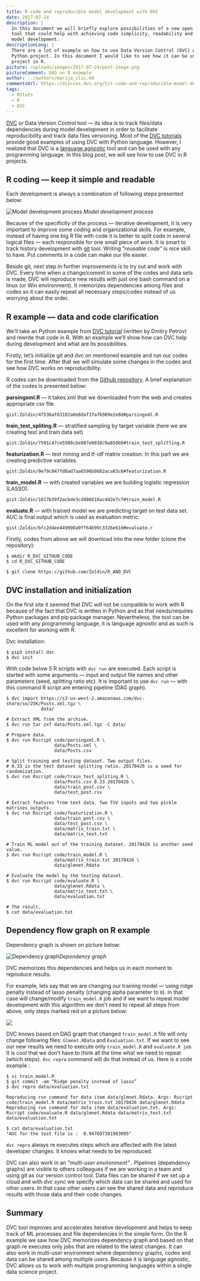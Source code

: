 ```yaml
---
title: R code and reproducible model development with DVC
date: 2017-07-24
description: |
  In this document we will briefly explore possibilities of a new open source
  tool that could help with achieving code simplicity, readability and faster
  model development.
descriptionLong: |
  There are a lot of example on how to use Data Version Control (DVC) with a
  Python project. In this document I would like to see how it can be used with a
  project in R.
picture: /uploads/images/2017-07-24/post-image.png
pictureComment: DAG on R example
author: ../authors/marija_ilic.md
commentsUrl: https://discuss.dvc.org/t/r-code-and-reproducible-model-development-with-dvc/298
tags:
  - RStats
  - R
  - DVC
---
```


[DVC](https://dvc.org) or Data Version Control tool — its idea is to track
files/data dependencies during model development in order to facilitate
reproducibility and track data files versioning. Most of the
[DVC tutorials](https://dvc.org/doc/tutorials) provide good examples of using
DVC with Python language. However, I realized that DVC is a
[language agnostic](https://en.wikipedia.org/wiki/Language-agnostic) tool and
can be used with any programming language. In this blog post, we will see how to
use DVC in R projects.

## R coding — keep it simple and readable

Each development is always a combination of following steps presented below:

![Model development process](/uploads/images/2017-07-24/development-steps.png)
_Model development process_

Because of the specificity of the process — iterative development, it is very
important to improve some coding and organizational skills. For example, instead
of having one big R file with code it is better to split code in several logical
files — each responsible for one small piece of work. It is smart to track
history development with
[git](https://git-scm.com/book/en/v2/Getting-Started-About-Version-Control)
tool. Writing “_reusable code”_ is nice skill to have. Put comments in a code
can make our life easier.

Beside git, next step in further improvements is to try out and work with DVC.
Every time when a change/commit in some of the codes and data sets is made, DVC
will reproduce new results with just one bash command on a linux (or Win
environment). It memorizes dependencies among files and codes so it can easily
repeat all necessary steps/codes instead of us worrying about the order.

## R example — data and code clarification

We’ll take an Python example from
[DVC tutorial](https://dvc.org/doc/tutorials/deep) (written by Dmitry Petrov)
and rewrite that code in R. With an example we’ll show how can DVC help during
development and what are its possibilities.

Firstly, let’s initialize git and dvc on mentioned example and run our codes for
the first time. After that we will simulate some changes in the codes and see
how DVC works on reproducibility.

R codes can be downloaded from the
[Github repository](https://github.com/Zoldin/R_AND_DVC). A brief explanation of
the codes is presented below:

**parsingxml.R** — it takes xml that we downloaded from the web and creates
appropriate csv file.

`gist:Zoldin/47536af63182a0e8daf37a7b989e2e8d#parsingxml.R`

**train_test_spliting.R** — stratified sampling by target variable (here we are
creating test and train data set)

`gist:Zoldin/7591c47ce5988cbe087e0038c9a850b9#train_test_splitting.R`

**featurization.R** — text mining and tf-idf matrix creation. In this part we
are creating predictive variables.

`gist:Zoldin/9e79c047fd8ad7aa6596b0682aca83c6#featurization.R`

**train_model.R** — with created variables we are building logistic regression
(LASSO).

`gist:Zoldin/1617b39f2acbde3cd486616ac442e7cf#train_model.R`

**evaluate.R** — with trained model we are predicting target on test data set.
AUC is final output which is used as evaluation metric.

`gist:Zoldin/bfc2d4ee449098a9ff64b99c3326e61d#evaluate.r`

Firstly, codes from above we will download into the new folder (clone the
repository):

```dvc
$ mkdir R_DVC_GITHUB_CODE
$ cd R_DVC_GITHUB_CODE

$ git clone https://github.com/Zoldin/R_AND_DVC
```

## DVC installation and initialization

On the first site it seemed that DVC will not be compatible to work with R
because of the fact that DVC is written in Python and as that needs/requires
Python packages and pip package manager. Nevertheless, the tool can be used with
any programming language, it is language agnostic and as such is excellent for
working with R.

Dvc installation:

```dvc
$ pip3 install dvc
$ dvc init
```

With code below 5 R scripts with `dvc run` are executed. Each script is started
with some arguments — input and output file names and other parameters (seed,
splitting ratio etc). It is important to use `dvc run` — with this command R
script are entering pipeline (DAG graph).

```dvc
$ dvc import https://s3-us-west-2.amazonaws.com/dvc-share/so/25K/Posts.xml.tgz \
             data/

# Extract XML from the archive.
$ dvc run tar zxf data/Posts.xml.tgz -C data/

# Prepare data.
$ dvc run Rscript code/parsingxml.R \
                  data/Posts.xml \
                  data/Posts.csv

# Split training and testing dataset. Two output files.
# 0.33 is the test dataset splitting ratio. 20170426 is a seed for randomization.
$ dvc run Rscript code/train_test_spliting.R \
                  data/Posts.csv 0.33 20170426 \
                  data/train_post.csv \
                  data/test_post.csv

# Extract features from text data. Two TSV inputs and two pickle matrixes outputs.
$ dvc run Rscript code/featurization.R \
                  data/train_post.csv \
                  data/test_post.csv \
                  data/matrix_train.txt \
                  data/matrix_test.txt

# Train ML model out of the training dataset. 20170426 is another seed value.
$ dvc run Rscript code/train_model.R \
                  data/matrix_train.txt 20170426 \
                  data/glmnet.Rdata

# Evaluate the model by the testing dataset.
$ dvc run Rscript code/evaluate.R \
                  data/glmnet.Rdata \
                  data/matrix_test.txt \
                  data/evaluation.txt

# The result.
$ cat data/evaluation.txt
```

## Dependency flow graph on R example

Dependency graph is shown on picture below:

![Dependency graph](/uploads/images/2017-07-24/dependency-graph.png)_Dependency
graph_

DVC memorizes this dependencies and helps us in each moment to reproduce
results.

For example, lets say that we are changing our training model — using ridge
penalty instead of lasso penalty (changing alpha parameter to `0`). In that case
will change/modify `train_model.R` job and if we want to repeat model
development with this algorithm we don’t need to repeat all steps from above,
only steps marked red on a picture below:

![](/uploads/images/2017-07-24/marked-steps.png)

DVC knows based on DAG graph that changed `train_model.R` file will only change
following files: `Glmnet.RData` and `Evaluation.txt`. If we want to see our new
results we need to execute only `train_model.R` and `evaluate.R job`. It is cool
that we don’t have to think all the time what we need to repeat (which steps).
`dvc repro` command will do that instead of us. Here is a code example :

```dvc
$ vi train_model.R
$ git commit -am “Ridge penalty instead of lasso”
$ dvc repro data/evaluation.txt

Reproducing run command for data item data/glmnet.Rdata. Args: Rscript code/train_model.R data/matrix_train.txt 20170426 data/glmnet.Rdata
Reproducing run command for data item data/evaluation.txt. Args: Rscript code/evaluate.R data/glmnet.Rdata data/matrix_test.txt data/evaluation.txt

$ cat data/evaluation.txt
"AUC for the test file is :  0.947697381983095"
```

`dvc repro` always re executes steps which are affected with the latest
developer changes. It knows what needs to be reproduced.

DVC can also work in an _"multi-user environment”_ . Pipelines (dependency
graphs) are visible to others colleagues if we are working in a team and using
git as our version control tool. Data files can be shared if we set up a cloud
and with _dvc sync_ we specify which data can be shared and used for other
users. In that case other users can see the shared data and reproduce results
with those data and their code changes.

## Summary

DVC tool improves and accelerates iterative development and helps to keep track
of ML processes and file dependencies in the simple form. On the R example we
saw how DVC memorizes dependency graph and based on that graph re executes only
jobs that are related to the latest changes. It can also work in multi-user
environment where dependency graphs, codes and data can be shared among multiple
users. Because it is language agnostic, DVC allows us to work with multiple
programming languages within a single data science project.
